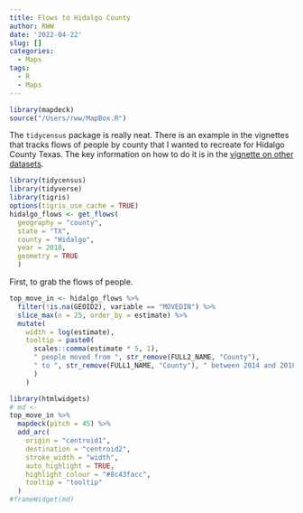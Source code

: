 ```yaml
---
title: Flows to Hidalgo County
author: RWW
date: '2022-04-22'
slug: []
categories:
  - Maps
tags:
  - R
  - Maps
---
```


```r
library(mapdeck)
source("/Users/rww/MapBox.R")
```


The `tidycensus` package is really neat.  There is an example in the vignettes that tracks flows of people by county that I wanted to recreate for Hidalgo County Texas.  The key information on how to do it is in the [vignette on other datasets](https://walker-data.com/tidycensus/articles/other-datasets.html).

```r
library(tidycensus)
library(tidyverse)
library(tigris)
options(tigris_use_cache = TRUE)
hidalgo_flows <- get_flows(
  geography = "county",
  state = "TX",
  county = "Hidalgo",
  year = 2018,
  geometry = TRUE
  )
```

First, to grab the flows of people.

```r
top_move_in <- hidalgo_flows %>% 
  filter(!is.na(GEOID2), variable == "MOVEDIN") %>% 
  slice_max(n = 25, order_by = estimate) %>% 
  mutate(
    width = log(estimate),
    tooltip = paste0(
      scales::comma(estimate * 5, 1),
      " people moved from ", str_remove(FULL2_NAME, "County"),
      " to ", str_remove(FULL1_NAME, "County"), " between 2014 and 2018"
      )
    )
```

```r
library(htmlwidgets)
# md <- 
top_move_in %>% 
  mapdeck(pitch = 45) %>% 
  add_arc(
    origin = "centroid1",
    destination = "centroid2",
    stroke_width = "width",
    auto_highlight = TRUE,
    highlight_colour = "#8c43facc",
    tooltip = "tooltip"
  )
#frameWidget(md)
```

